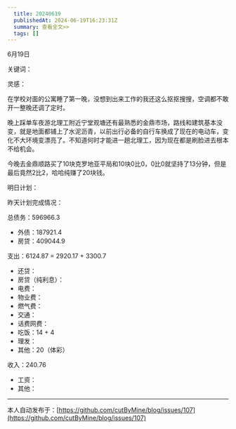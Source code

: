 ```yaml
---
  title: 20240619
  publishedAt: 2024-06-19T16:23:31Z
  summary: 查看全文>>
  tags: []
---
```


6月19日 

关键词：

灵感：

在学校对面的公寓睡了第一晚，没想到出来工作的我还这么抠抠搜搜，空调都不敢开一整晚还调了定时。

晚上踩单车夜游北理工附近宁堂观塘还有最熟悉的金鼎市场，路线和建筑基本没变，就是地面都铺上了水泥沥青，以前出行必备的自行车换成了现在的电动车，变化不大环境变漂亮了。不知道何时才能进一趟北理工，因为现在都是刷脸进去根本不给机会。

今晚去金鼎顺路买了10块克罗地亚平局和10块0比0，0比0就坚持了13分钟，但是最后竟然2比2，哈哈纯赚了20块钱。

明日计划：

昨天计划完成情况：

总债务：596966.3
- 外债：187921.4
- 房贷：409044.9

支出：6124.87 = 2920.17 + 3300.7
- 还贷：
- 房贷（纯利息）：
- 电费：
- 物业费：
- 燃气费：
- 交通：
- 话费网费：
- 吃饭：14 + 4
- 理发：
- 其他：20（体彩）

收入：240.76
- 工资：
- 其他：


---
本人自动发布于：[https://github.com/cutByMine/blog/issues/107](https://github.com/cutByMine/blog/issues/107)
